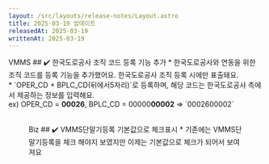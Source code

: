 ```yaml
---
layout: /src/layouts/release-notes/Layout.astro
title: 2025-03-19 업데이트
releasedAt: 2025-03-19
writtenAt: 2025-03-19
---
```




<Frame>
    <Badge style={'web'}>VMMS</Badge>
    ## ✔️ 한국도로공사 조직 코드 등록 기능 추가
    * 한국도로공사와 연동을 위한 조직 코드를 등록 기능을 추가했어요. 한국도로공사 조직 등록 시에만 표출돼요.<br/>
    * `OPER_CD + BPLC_CD(뒤에서5자리)`로 등록하며, 해당 코드는 한국도로공사 측에서 제공하는 정보를 입력해요.<br/>
        ex) OPER_CD = <strong>00026</strong>, BPLC_CD = 00000<strong>00002</strong> => `0002600002`
    <Figure src={Image1} caption={"조직 코드 등록"} width={800}/><br/>

</Frame>

<Frame>
    <Badge style={'web'}>Biz</Badge>
    ## ✔️ VMMS단말기등록 기본값으로 체크표시
    * 기존에는 VMMS단말기등록을 체크 해야지 보였지만 이제는 기본값으로 체크가 되어서 보여져요<br/>
    <Figure src={Image2} caption={"단말기정보등록"} width={800}/><br/>

</Frame>

